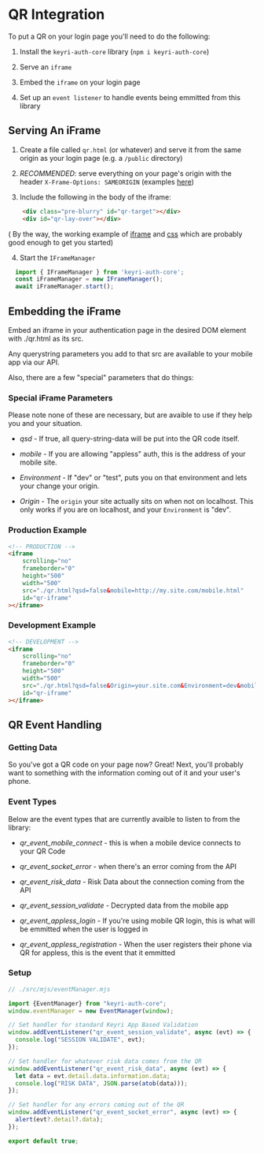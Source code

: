 # QR Integration

To put a QR on your login page you'll need to do the following:

1. Install the `keyri-auth-core` library (`npm i keyri-auth-core`)

2. Serve an `iframe`

3. Embed the `iframe` on your login page

4. Set up an `event listener` to handle events being emmitted from this library

## Serving An iFrame

1. Create a file called `qr.html` (or whatever) and serve it from the same origin as your login page (e.g. a `/public` directory)

2. _RECOMMENDED_: serve everything on your page's origin with the header `X-Frame-Options: SAMEORIGIN` (examples [here](https://developer.mozilla.org/en-US/docs/Web/HTTP/Headers/X-Frame-Options#examples))

3. Include the following in the body of the iframe:

```html
    <div class="pre-blurry" id="qr-target"></div>
    <div id="qr-lay-over"></div>
```
( By the way, the working example of [iframe](https://github.com/Keyri-Co/keyri-hello-world/blob/main/static/qr.html) and [css](https://github.com/Keyri-Co/keyri-hello-world/blob/main/static/css/qr.css) which are probably good enough to get you started)

4. Start the `IFrameManager`

```js
  import { IFrameManager } from 'keyri-auth-core';
  const iFrameManager = new IFrameManager();
  await iFrameManager.start();
```

## Embedding the iFrame

Embed an iframe in your authentication page in the desired DOM element with ./qr.html as its src. 

Any querystring parameters you add to that src are available to your mobile app via our API.

Also, there are a few "special" parameters that do things:

### Special iFrame Parameters

Please note none of these are necessary, but are avaible to use if they help you and your situation.

- _qsd_ - If true, all query-string-data will be put into the QR code itself.

- _mobile_ - If you are allowing "appless" auth, this is the address of your mobile site.

- _Environment_ - If "dev" or "test", puts you on that environment and lets your change your origin.

- _Origin_ - The `origin` your site actually sits on when not on localhost. This only works if you are on localhost, and your `Environment` is "dev". 

### Production Example
```html
<!-- PRODUCTION -->
<iframe
    scrolling="no"
    frameborder="0"
    height="500"
    width="500"
    src="./qr.html?qsd=false&mobile=http://my.site.com/mobile.html"
    id="qr-iframe"
></iframe>
```

### Development Example
```html
<!-- DEVELOPMENT -->
<iframe
    scrolling="no"
    frameborder="0"
    height="500"
    width="500"
    src="./qr.html?qsd=false&Origin=your.site.com&Environment=dev&mobile=http://localhost/mobile.html"
    id="qr-iframe"
></iframe>
```

## QR Event Handling

### Getting Data
So you've got a QR code on your page now? Great! Next, you'll probably want to something with the information coming out of it and your user's phone.

### Event Types
Below are the event types that are currently avaible to listen to from the library:

* _qr_event_mobile_connect_ - this is when a mobile device connects to your QR Code

* _qr_event_socket_error_ - when there's an error coming from the API

* _qr_event_risk_data_ - Risk Data about the connection coming from the API

* _qr_event_session_validate_ - Decrypted data from the mobile app

* _qr_event_appless_login_ - If you're using mobile QR login, this is what will be emmitted when the user is logged in

* _qr_event_appless_registration_ - When the user registers their phone via QR for appless, this is the event that it emmitted

### Setup

```js
// ./src/mjs/eventManager.mjs

import {EventManager} from "keyri-auth-core";
window.eventManager = new EventManager(window);

// Set handler for standard Keyri App Based Validation
window.addEventListener("qr_event_session_validate", async (evt) => {
  console.log("SESSION VALIDATE", evt);
});

// Set handler for whatever risk data comes from the QR
window.addEventListener("qr_event_risk_data", async (evt) => {
  let data = evt.detail.data.information.data;
  console.log("RISK DATA", JSON.parse(atob(data)));
});

// Set handler for any errors coming out of the QR
window.addEventListener("qr_event_socket_error", async (evt) => {
  alert(evt?.detail?.data);
});

export default true;
```
